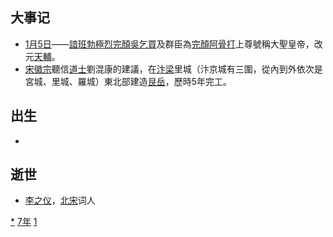 {{yearTOC|1117|辽'''[[天庆_(辽朝)|天庆]]七年'''；北宋'''[[政和_(年号)|政和]]七年'''；西夏'''[[雍寧|雍寧]]四年'''；金'''[[天辅_(金朝)|天辅]]元年'''；大理'''[[文治_(大理)|文治]]八年'''；越南'''[[會祥大慶|會祥大慶]]八年'''；日本'''[[永久_(年号)|永久]]五年'''}}

== 大事记 ==
*[[1月5日|1月5日]]——[[諳班勃極烈|諳班勃極烈]][[完顏吳乞買|完顏吳乞買]]及群臣為[[完顏阿骨打|完顏阿骨打]]上尊號稱大聖皇帝，改元[[天辅_(金)|天輔]]。
*[[宋徽宗|宋徽宗]]聽信[[道士|道士]]劉混康的建議，在[[汴梁|汴梁]]里城（汴京城有三圍，從內到外依次是宮城、里城、羅城）東北部建造[[艮岳|艮岳]]，歷時5年完工。

== 出生 ==
*{{Fact|[[宋徽宗|宋徽宗]]置道學科，道士始給俸祿。4月，道籙院[[上章|上章]]冊徽宗為教主道君皇帝。|time=2011-06-05T09:21:00+00:00}}

== 逝世 ==
{{Wikisource year mention}}
* [[李之仪|李之仪]]，[[北宋|北宋]]词人

[[Category:1117年|*]]
[[Category:1110年代|7年]]
[[Category:12世纪各年|1]]